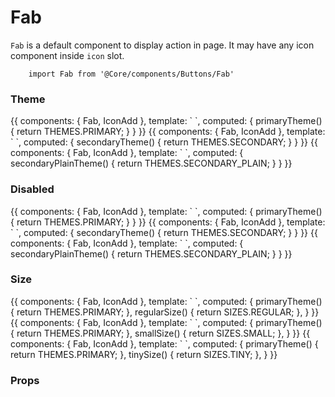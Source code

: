 
<Meta title="Components API|Fab" />

# Fab

`Fab` is a default component to display action in page. It may have any icon component inside `icon` slot.

```
    import Fab from '@Core/components/Buttons/Fab'
```

### Theme

<Preview>
    <Story name="primary">
        {{
            components: { Fab, IconAdd },
            template: `
                <Fab :theme="primaryTheme">
                    <template #icon="{ fillColor, isHovered }">
                        <IconAdd :fill-color="fillColor" />
                    </template>
                </Fab>
            `,
            computed: {
                primaryTheme() {
                    return THEMES.PRIMARY;
                }
            }
        }}
    </Story>
    <Story name="secondary">
        {{
            components: { Fab, IconAdd },
            template: `
                <Fab :theme="secondaryTheme">
                    <template #icon="{ fillColor, isHovered }">
                        <IconAdd :fill-color="fillColor" />
                    </template>
                </Fab>
            `,
            computed: {
                secondaryTheme() {
                    return THEMES.SECONDARY;
                }
            }
        }}
    </Story>
    <Story name="secondary-plain">
        {{
            components: { Fab, IconAdd },
            template: `
                <Fab :theme="secondaryPlainTheme">
                    <template #icon="{ fillColor, isHovered }">
                        <IconAdd :fill-color="fillColor" />
                    </template>
                </Fab>
            `,
            computed: {
                secondaryPlainTheme() {
                    return THEMES.SECONDARY_PLAIN;
                }
            }
        }}
    </Story>
</Preview>

### Disabled

<Preview>
    <Story name="disabled-primary">
        {{
            components: { Fab, IconAdd },
            template: `
                <Fab :disabled="true" :theme="primaryTheme">
                    <template #icon="{ fillColor, isHovered }">
                        <IconAdd :fill-color="fillColor" />
                    </template>
                </Fab>
            `,
            computed: {
                primaryTheme() {
                    return THEMES.PRIMARY;
                }
            }
        }}
    </Story>
    <Story name="disabled-secondary">
        {{
            components: { Fab, IconAdd },
            template: `
                <Fab :disabled="true" :theme="secondaryTheme">
                    <template #icon="{ fillColor, isHovered }">
                        <IconAdd :fill-color="fillColor" />
                    </template>
                </Fab>
            `,
            computed: {
                secondaryTheme() {
                    return THEMES.SECONDARY;
                }
            }
        }}
    </Story>
    <Story name="disabled-secondary-plain">
        {{
            components: { Fab, IconAdd },
            template: `
                <Fab :disabled="true" :theme="secondaryPlainTheme">
                    <template #icon="{ fillColor, isHovered }">
                        <IconAdd :fill-color="fillColor" />
                    </template>
                </Fab>
            `,
            computed: {
                secondaryPlainTheme() {
                    return THEMES.SECONDARY_PLAIN;
                }
            }
        }}
    </Story>
</Preview>

### Size

<Preview>
    <Story name="regular">
        {{
            components: { Fab, IconAdd },
            template: `
                <Fab :theme="primaryTheme" :size="regularSize">
                    <template #icon="{ fillColor, isHovered }">
                        <IconAdd :fill-color="fillColor" />
                    </template>
                </Fab>
            `,
            computed: {
                primaryTheme() {
                    return THEMES.PRIMARY;
                },
                regularSize() {
                    return SIZES.REGULAR;
                },
            }
        }}
    </Story>
    <Story name="small">
        {{
            components: { Fab, IconAdd },
            template: `
                <Fab :theme="primaryTheme" :size="smallSize">
                    <template #icon="{ fillColor, isHovered }">
                        <IconAdd :fill-color="fillColor" />
                    </template>
                </Fab>
            `,
            computed: {
                primaryTheme() {
                    return THEMES.PRIMARY;
                },
                smallSize() {
                    return SIZES.SMALL;
                },
            }
        }}
    </Story>
    <Story name="tiny">
        {{
            components: { Fab, IconAdd },
            template: `
                <Fab :theme="primaryTheme" :size="tinySize">
                    <template #icon="{ fillColor, isHovered }">
                        <IconAdd :fill-color="fillColor" />
                    </template>
                </Fab>
            `,
            computed: {
                primaryTheme() {
                    return THEMES.PRIMARY;
                },
                tinySize() {
                    return SIZES.TINY;
                },
            }
        }}
    </Story>
</Preview>

### Props

<Props of={Fab} />
